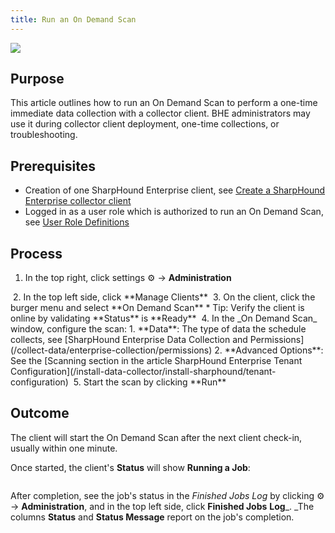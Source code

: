 ```yaml
---
title: Run an On Demand Scan
---
```


<img src="/assets/community-edition-pill-tag.svg"/> 

## Purpose

This article outlines how to run an On Demand Scan to perform a one-time immediate data collection with a collector client. BHE administrators may use it during collector client deployment, one-time collections, or troubleshooting.

## Prerequisites

* Creation of one SharpHound Enterprise client, see [Create a SharpHound Enterprise collector client](/collect-data/enterprise-collection/create-collector)
* Logged in as a user role which is authorized to run an On Demand Scan, see [User Role Definitions](/manage-bloodhound/auth/users-and-roles)

## Process

1.  In the top right, click settings ⚙️ → **Administration**
<Frame>
  <img src="/assets/image-63.png" alt=""/>
</Frame>
2.  In the top left side, click **Manage Clients**
<Frame>
  <img src="/assets/image-64.png" alt=""/>
</Frame>
3.  On the client, click the burger menu and select **On Demand Scan**
    * Tip: Verify the client is online by validating **Status** is **Ready**
<Frame>
  <img src="/assets/image-65.png" alt=""/>
</Frame>
4.  In the _On Demand Scan_ window, configure the scan:
    1.  **Data**: The type of data the schedule collects, see [SharpHound Enterprise Data Collection and Permissions](/collect-data/enterprise-collection/permissions)
    2.  **Advanced Options**: See the [Scanning section in the article SharpHound Enterprise Tenant Configuration](/install-data-collector/install-sharphound/tenant-configuration)
<Frame>
  <img src="/assets/image-66.png" alt=""/>
</Frame>
5.  Start the scan by clicking **Run**

## Outcome

The client will start the On Demand Scan after the next client check-in, usually within one minute.

Once started, the client's **Status** will show **Running a Job**:

<Frame>
  <img src="/assets/image-67.png" alt=""/>
</Frame>

After completion, see the job's status in the _Finished Jobs Log_ by clicking ⚙️ → **Administration**, and in the top left side, click **Finished Jobs** **Log**_. _The columns **Status** and **Status Message** report on the job's completion.

<Frame>
  <img src="/assets/image-68.png" alt=""/>
</Frame>

